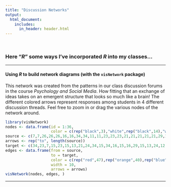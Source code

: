 ---
title: "Discussion Networks"
output:
  html_document:
    includes:
      in_header: header.html
---

<br>

### Here "*R*" some ways I've incorporated *R* into my classes...

---

#### Using *R* to build network diagrams (with the `visNetwork` package)

This network was created from the patterns in our class discussion forums in the course *Psychology and Social Media*. How fitting that an exchange of ideas takes on an emergent structure that looks so much like a brain! The different colored arrows represent responses among students in 4 different discussion threads. Feel free to zoom in or drag the various nodes of the network around.

```{r, echo = FALSE, warning = FALSE}
library(visNetwork)
nodes <- data.frame(id = 1:36,
                    color = c(rep("black",3),"white",rep("black",14),"white","white",rep("black",16)))
source <- c(7,7,26,26,26,16,16,34,34,11,11,23,23,23,21,21,21,21,21,29,18,18,18,12,6,6,33,33,2,2,2,2,8,29,29,15,30,13,24,15,32,32,32,28,28,24,13,7,7,26,26,34,34,34,34,34,12,11,16,16,12,12,12,18,18,21,21,6,8,23,23,33,30,24,29,29,29,28,15,15,15,15,32,13,13,2,2,7,7,26,26,26,14,14,14,31,31,31,31,8,8,8,28,25,25,36,28,28,9,9,1,25,25,22,22,5,5,15,27,27,35,35,3,7,8,8,14,14,14,10,10,10,36,9,9,31,2,26,26,5,22,22,28,28,25,25,25,25,27,27,3,3,3,1,17,17)
arrows <- rep("to", length(source))
target <- c(34,23,7,15,23,15,13,21,24,34,15,34,16,15,16,29,15,13,24,12,28,29,13,18,28,32,29,24,21,33,13,24,33,13,32,2,11,18,30,30,12,8,29,8,11,29,6,26,34,34,11,29,16,32,13,24,34,34,7,15,28,33,18,12,15,6,12,12,21,11,13,28,32,29,12,23,24,11,6,12,33,23,30,21,2,30,18,36,17,14,25,14,28,10,25,36,28,27,15,28,10,1,15,28,31,17,26,22,26,27,3,8,26,5,9,26,1,3,5,35,28,9,22,1,28,14,17,15,27,14,36,15,10,2,28,27,22,14,10,26,14,31,36,25,26,9,22,5,3,1,17,25,9,35,8,5)
edges <- data.frame(from = source,
                    to = target,
                    color = c(rep("red",47),rep("orange",40),rep("blue",36),rep("cyan",33)),
                    width = 10,
                    arrows = arrows)
visNetwork(nodes, edges, )
```

---
